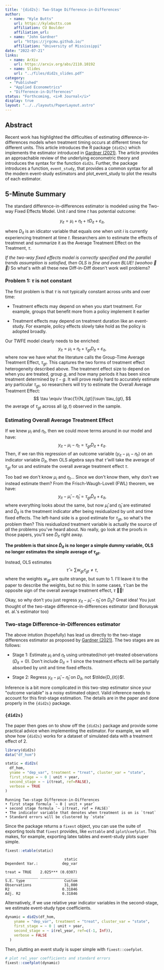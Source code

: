 ```yaml
---
title: '{did2s}: Two-Stage Difference-in-Differences'
author:
  - name: "Kyle Butts"
    url: https://kylebutts.com
    affiliation: CU Boulder
    affiliation_url: 
  - name: "John Gardner"
    url: "https://jrgcmu.github.io/"
    affiliation: "University of Mississippi"
date: "2022-07-21"
links:
  - name: ArXiv
    url: https://arxiv.org/abs/2110.10192
  - name: Slides
    url: "../files/did2s_slides.pdf"
category: 
  - "Published"
  - "Applied Econometrics"
  - "Difference-in-Differences"
status: "Forthcoming, <i>R Journal</i>"
display: true
layout: "../../layouts/PaperLayout.astro"
---
```


## Abstract

Recent work has highlighted the difficulties of estimating difference-in-differences models when treatment timing occurs at different times for different units. This article introduces the R package `{did2s}` which implements the estimator introduced in [Gardner (2021)](https://arxiv.org/abs/2207.05943). The article provides an approachable review of the underlying econometric theory and introduces the syntax for the function `did2s`. Further, the package introduces a function, `event_study`, that provides a common syntax for all the modern event-study estimators and plot_event_study to plot the results of each estimator. 


## 5-Minute Summary

The standard difference-in-differences estimator is modeled using the <Color kelly>Two-way Fixed Effects Model</Color>. Unit $i$ and time $t$ has potential outcome:

$$
y_{it} = \mu_i + \eta_t + \tau D_{it} + \varepsilon_{it},
$$

where $D_{it}$ is an idicator variable that equals one when unit $i$ is currently experiencing treatment at time $t$. Researchers aim to estimate the effects of treatmnet and summarize it as the <Bg ruby>Average Treatment Effect on the Treatment</Bg>, $\tau$.

*If the two-way fixed effects model is correctly specified and the parallel trends assumption is satisfied, then OLS is fine and even BLUE! (woohoo 🎉🎉)* So what's with all these new Diff-in-Diff doesn't work well problems? 

### Problem 1: $\tau$ is not constant

The first problem is that $\tau$ is not typically constant across units and over time:

- Treatment effects may depend on when you start treatment. For example, groups that benefit more from a policy implement it earlier

- Treatment effects may depend on treatment duration like an event-study. For example, policy effects slowly take hold as the policy is adopted broadly.

Our TWFE model clearly needs to be enriched: 
$$
y_{it} = \mu_i + \eta_t + \tau_{gt} D_{it} + \varepsilon_{it},
$$
where now we have what the literature calls the <Bg ruby>Group-Time Average Treatment Effect</Bg>, $\tau_{gt}$. This captures the two forms of treatment effect heterogeneity described above. The treatment effect size to depend on when you are treated, group $g$, and how many periods it has been since treatment determined by $t − g$. It will prove really hard to accurately estimate any particular $\tau_{gt}$, so researchers will try to estimate the <Bg coral>Overall Average Treatment Effect</Bg>:
$$
\tau \equiv \frac{1}{N_{gt}}\sum \tau_{gt},
$$
the average of $\tau_{gt}$ across all $(g,t)$ observed in the sample.

### Estimating Overall Average Treatment Effect

If we knew $\mu_i$ and $\eta_t$, then we could move terms around in our model
and have:
$$
y_{it} - \mu_i - \eta_t = \tau_{gt} D_{it} + \varepsilon_{it}.
$$
Then, if we ran this regression of an outcome variable ($y_{it} - \mu_i - \eta_t$) on an indicator variable $D_{it}$, then OLS algebra says that $\hat{\tau}$ will take the average of $\tau_{gt}$ for us and estimate the overall average treatment effect $\tau$.

Too bad we don't know $\mu_i$ and $\eta_t$... Since we don't know them, why don't we instead estimate them? From the Frisch-Waugh-Lovell (FWL) theorem, we have:
$$
y_{it} - \hat{\mu}_i - \hat{\eta}_t = \tau_{gt} \tilde{D}_{it} + \varepsilon_{it},
$$
where everything looks about the same, but now $\hat{\mu}_i$ and $\hat{\eta}_t$ are estimated and $\tilde{D}_{it}$ is the treatment indicator after being residualized by unit and time fixed effects. The left-hand side is a good estimate for $\tau_{gt}$, so what's the problem then? This residualized treatment variable is actually the source of *all* the problems you've heard about. No really, go look at the proofs in those papers, you'll see $\tilde{D}_{it}$ right away. 

**The problem is that since $\tilde{D}_{it}$ is no longer a simple dummy variable, OLS no longer estimates the simple average of $\tau_{gt}$.**

Instead, OLS estimates 
$$
\hat{\tau} = \sum w_{gt} \tau_{gt} \neq \tau,
$$
where the weights $w_{gt}$ are quite strange, but sum to 1. I'll leave it to the paper to describe the weights, but no this: In some cases, $\hat{\tau}$ can be the opposite sign of the overall average treatment effect, $\tau$ 🚩🚩! 

Okay, so why don’t you just regress $y_{it} - \hat{\mu}_i - \hat{\eta}_t$ on $D_{it}$? Great idea! You just thought of the two-stage difference-in-differences estimator (and Borusyak et. al.'s estimator too)

### Two-stage Difference-in-Differences estimator

The above intution (hopefully) has lead us directly to the two-stage differences estimator as proposed by [Gardner (2021)](). The two stages are as follows:

- Stage 1: Estimate $\mu_i$ and $\eta_t$ using untreated/not-yet-treated observations ($D_{it} = 0$). Don't include $D_{it} = 1$ since the treatment effects will be partially absorbed by unit and time fixed effects.

- Stage 2: Regress $y_{it} - \hat{\mu}_i - \hat{\eta}_t$ on $D_{it}$, not $\tilde{D_{it}}$!.

Inference is a bit more complicated in this two-step estimator since your "outcome variable" is a noisy estimated object. Valid inference needs to account for this first-stage estimation. The details are in the paper and done properly in the `{did2s}` package. 


### `{did2s}`

The paper then goes on to show off the `{did2s}` package and provide some practical advice when implementing the estimator. For example, we will show how `{did2s}` works for a dataset of simulated data with a treatment effect of 2.

```r
library(did2s) 
data("df_hom")

static = did2s(
  df_hom,
  yname = "dep_var", treatment = "treat", cluster_var = "state",
  first_stage = ~ 0 | unit + year,
  second_stage = ~ i(treat, ref=FALSE), 
  verbose = TRUE
)
```
```
Running Two-stage Difference-in-Differences
• first stage formula `~ 0 | unit + year`
• second stage formula `~ i(treat, ref = FALSE)`
• The indicator variable that denotes when treatment is on is `treat`
• Standard errors will be clustered by `state`
```

Since the package returns a `fixest` object, you can use the suite of exporting tools that `fixest` provides, like `esttable` and `iplot`/`coefplot`. This makes, for example, exporting latex tables and event-study plots super simple.

```r
fixest::etable(static)
```
```
                           static
Dependent Var.:           dep_var
                                 
treat = TRUE    2.025*** (0.0307)
_______________ _________________
S.E. type                  Custom
Observations               31,000
R2                        0.31846
Adj. R2                   0.31846
```

Alternatively, if we use relative year indicator variables in the second-stage, we estimate event-study type coefficients.

```r
dynamic = did2s(df_hom,
    yname = "dep_var", treatment = "treat", cluster_var = "state",
    first_stage = ~ 0 | unit + year,
    second_stage = ~ i(rel_year, ref=c(-1, Inf)),
    verbose = FALSE
  )
```

Then, plutting an event study is super simple with `fixest::coefplot`.

```r
# plot rel_year coefficients and standard errors
fixest::coefplot(dynamic)
```
<Figure src="/images/did2s.png" alt="Two-stage Difference-in-Differences" />




